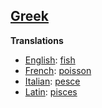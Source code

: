 ==[[Greek]]==

'''Translations'''

*[[English]]: [[fish]]
*[[French]]: [[poisson]]
*[[Italian]]: [[pesce]]
*[[Latin]]: [[pisces]]